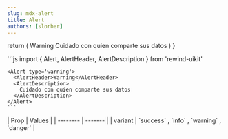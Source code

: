 ```yaml
---
slug: mdx-alert
title: Alert
authors: [slorber]
---
```



  return (
    <Alert type='warning'>
      <AlertHeader>Warning</AlertHeader>
      <AlertDescription>Cuidado con quien comparte sus datos</AlertDescription>
    </Alert>
  )
}

<div className="flex flex-col gap-8 justify-center items-center">
  <DocsTemplate preview={WarningPreview()}>
    ```js
    import { Alert, AlertHeader, AlertDescription } from 'rewind-uikit'

    <Alert type='warning'>
      <AlertHeader>Warning</AlertHeader>
      <AlertDescription>
        Cuidado con quien comparte sus datos
      </AlertDescription>
    </Alert>
    ```

  </DocsTemplate>
    <div> 
    | Prop    | Values |
    | -------- | ------- |
    | variant |  `success` , `info` , `warning` , `danger` |
  </div>
  
</div>
